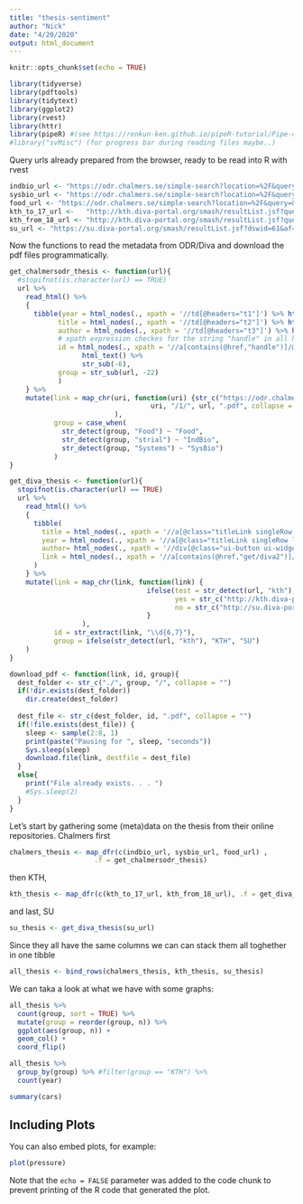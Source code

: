 ```yaml
---
title: "thesis-sentiment"
author: "Nick"
date: "4/20/2020"
output: html_document
---
```


```r
knitr::opts_chunk$set(echo = TRUE)
```

```r
library(tidyverse)
library(pdftools)
library(tidytext)
library(ggplot2)
library(rvest)
library(httr)
library(pipeR) #(see https://renkun-ken.github.io/pipeR-tutorial/Pipe-operator/Pipe-for-side-effect.html)
#library("svMisc") (for progress bar during reading files maybe..)
```

Query urls already prepared from the browser, ready to be read into R with rvest

```r
indbio_url <- "https://odr.chalmers.se/simple-search?location=%2F&query=&rpp=50&sort_by=dc.date.issued_dt&order=desc&filter_field_1=has_content_in_original_bundle&filter_type_1=equals&filter_value_1=true&filter_field_2=title&filter_type_2=notcontains&filter_value_2=och&filter_field_3=title&filter_type_3=notcontains&filter_value_3=hos&filter_field_4=title&filter_type_4=notcontains&filter_value_4=f%C3%B6r&filter_field_5=title&filter_type_5=notcontains&filter_value_5=av&filter_field_6=subject&filter_type_6=equals&filter_value_6=Industrial+Biotechnology"
sysbio_url <- "https://odr.chalmers.se/simple-search?location=%2F&query=&rpp=50&sort_by=dc.date.issued_dt&order=desc&filter_field_1=has_content_in_original_bundle&filter_type_1=equals&filter_value_1=true&filter_field_2=title&filter_type_2=notcontains&filter_value_2=och&filter_field_3=title&filter_type_3=notcontains&filter_value_3=hos&filter_field_4=title&filter_type_4=notcontains&filter_value_4=f%C3%B6r&filter_field_5=title&filter_type_5=notcontains&filter_value_5=av&filter_field_6=subject&filter_type_6=equals&filter_value_6=Bioinformatics+and+Systems+Biology"
food_url <- "https://odr.chalmers.se/simple-search?location=%2F&query=&rpp=60&sort_by=dc.date.issued_dt&order=desc&filter_field_1=has_content_in_original_bundle&filter_type_1=equals&filter_value_1=true&filter_field_2=title&filter_type_2=notcontains&filter_value_2=och&filter_field_3=title&filter_type_3=notcontains&filter_value_3=hos&filter_field_4=title&filter_type_4=notcontains&filter_value_4=f%C3%B6r&filter_field_5=title&filter_type_5=notcontains&filter_value_5=av&filter_field_6=subject&filter_type_6=equals&filter_value_6=Food+Science"
kth_to_17_url <-   "http://kth.diva-portal.org/smash/resultList.jsf?query=&language=en&searchType=UNDERGRADUATE&noOfRows=50&sortOrder=relevance_sort_desc&sortOrder2=title_sort_asc&onlyFullText=false&sf=all&aq=%5B%5B%5D%5D&aqe=%5B%5D&aq2=%5B%5B%7B%22dateIssued%22%3A%7B%22from%22%3A%222015%22%2C%22to%22%3A%222020%22%7D%7D%2C%7B%22organisationId%22%3A%225903%22%2C%22organisationId-Xtra%22%3Atrue%7D%5D%5D&af=%5B%22hasFulltext%3Atrue%22%2C%22language%3Aeng%22%5D"
kth_from_18_url <- "http://kth.diva-portal.org/smash/resultList.jsf?query=&language=en&searchType=UNDERGRADUATE&noOfRows=50&sortOrder=relevance_sort_desc&sortOrder2=title_sort_asc&onlyFullText=false&sf=all&aq=%5B%5B%5D%5D&aqe=%5B%5D&aq2=%5B%5B%7B%22organisationId%22%3A%22879224%22%2C%22organisationId-Xtra%22%3Atrue%7D%5D%5D&af=%5B%22personOrgId%3A879224%22%2C%22hasFulltext%3Atrue%22%2C%22language%3Aeng%22%2C%22categoryId%3A11500%22%2C%22categoryId%3A11528%22%5D"
su_url <- "https://su.diva-portal.org/smash/resultList.jsf?dswid=61&af=%5B%22language%3Aeng%22%2C%22hasFulltext%3Atrue%22%2C%22thesisLevel%3AH2%22%5D&p=1&fs=true&language=en&searchType=UNDERGRADUATE&query=&aq=%5B%5B%5D%5D&aq2=%5B%5B%7B%22dateIssued%22%3A%7B%22from%22%3A%222015%22%2C%22to%22%3A%222020%22%7D%7D%2C%7B%22organisationId%22%3A%22535%22%2C%22organisationId-Xtra%22%3Atrue%7D%5D%5D&aqe=%5B%5D&noOfRows=50&sortOrder=relevance_sort_desc&sortOrder2=title_sort_asc&onlyFullText=false&sf=all"

```

Now the functions to read the metadata from ODR/Diva and download the pdf files programmatically.

```r
get_chalmersodr_thesis <- function(url){
  #stopifnot(is.character(url) == TRUE)
  url %>% 
    read_html() %>%
    {
      tibble(year = html_nodes(., xpath = '//td[@headers="t1"]') %>% html_text(),
            title = html_nodes(., xpath = '//td[@headers="t2"]') %>% html_text(),
            author = html_nodes(., xpath = '//td[@headers="t3"]') %>% html_text(),
            # xpath expression checkes for the string "handle" in all href attributes              and returns them 
            id = html_nodes(., xpath = '//a[contains(@href,"handle")]/@href') %>%
                  html_text() %>% 
                  str_sub(-6),
            group = str_sub(url, -22)
            )
    } %>% 
    mutate(link = map_chr(uri, function(uri) {str_c("https://odr.chalmers.se/bitstream/20.500.12380/",
                                   uri, "/1/", url, ".pdf", collapse = "")}
                          ),
           group = case_when(
             str_detect(group, "Food") ~ "Food",
             str_detect(group, "strial") ~ "IndBio",
             str_detect(group, "Systems") ~ "SysBio")
           )
}
```

```r
get_diva_thesis <- function(url){
  stopifnot(is.character(url) == TRUE)
  url %>% 
    read_html() %>%
    {
      tibble(
        title = html_nodes(., xpath = '//a[@class="titleLink singleRow linkcolor"]') %>% html_text(),
        year = html_nodes(., xpath = '//a[@class="titleLink singleRow linkcolor"]//following-sibling::span[position() < 2]') %>% html_text(),
        author= html_nodes(., xpath = '//div[@class="ui-button ui-widget ui-state-default ui-corner-all ui-button-text-icon-left toggleOrganisation"]') %>% html_text(),
        link = html_nodes(., xpath = '//a[contains(@href,"get/diva2")]/@href') %>% html_text()
      )
    } %>% 
    mutate(link = map_chr(link, function(link) {
                                  ifelse(test = str_detect(url, "kth"),
                                         yes = str_c("http://kth.diva-portal.org/smash/", link, collapse = ""),
                                         no = str_c("http://su.diva-portal.org/smash/", link, collapse = ""))
                                  }
                  ),
           id = str_extract(link, "\\d{6,7}"),
           group = ifelse(str_detect(url, "kth"), "KTH", "SU")
    )
}
```

```r
download_pdf <- function(link, id, group){
  dest_folder <- str_c("./", group, "/", collapse = "")
  if(!dir.exists(dest_folder))
    dir.create(dest_folder)
  
  dest_file <- str_c(dest_folder, id, ".pdf", collapse = "")
  if(!file.exists(dest_file)) {
    sleep <- sample(2:8, 1)
    print(paste("Pausing for ", sleep, "seconds"))
    Sys.sleep(sleep)
    download.file(link, destfile = dest_file)
  }
  else{
    print("File already exists. . . ")
    #Sys.sleep(2)
  }
}

```

Let's start by gathering some (meta)data on the thesis from their online repositories. Chalmers first

```r
chalmers_thesis <- map_dfr(c(indbio_url, sysbio_url, food_url) ,
                     .f = get_chalmersodr_thesis) 
```
then KTH,
```r
kth_thesis <- map_dfr(c(kth_to_17_url, kth_from_18_url), .f = get_diva_thesis)
```
and last, SU
```r
su_thesis <- get_diva_thesis(su_url)
```
Since they all have the same columns we can can stack them all toghether in one tibble
```r
all_thesis <- bind_rows(chalmers_thesis, kth_thesis, su_thesis)
```

We can taka a look at what we have with some graphs:
```r
all_thesis %>% 
  count(group, sort = TRUE) %>% 
  mutate(group = reorder(group, n)) %>% 
  ggplot(aes(group, n)) +
  geom_col() +
  coord_flip()

all_thesis %>% 
  group_by(group) %>% #filter(group == "KTH") %>% 
  count(year)
```



```r
summary(cars)
```

## Including Plots

You can also embed plots, for example:

```r
plot(pressure)
```

Note that the `echo = FALSE` parameter was added to the code chunk to prevent printing of the R code that generated the plot.
